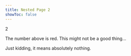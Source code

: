 ```yaml
---
title: Nested Page 2
showToc: false
---
```


<div className='rounded-lg bg-danger text-center text-9xl font-bold text-danger-foreground *:m-0'>
  2
</div>

The number above is red. This might not be a good thing...

Just kidding, it means absolutely nothing.
